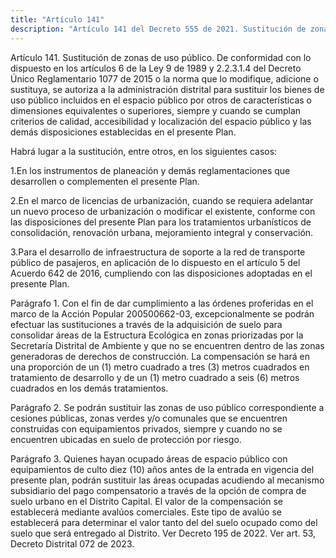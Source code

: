 ```yaml
---
title: "Artículo 141"
description: "Artículo 141 del Decreto 555 de 2021. Sustitución de zonas de uso público."
---
```


Artículo 141. Sustitución de zonas de uso público. De conformidad con lo dispuesto en los artículos 6 de la Ley 9 de 1989 y 2.2.3.1.4 del Decreto Único Reglamentario 1077 de 2015 o la norma que lo modifique, adicione o sustituya, se autoriza a la administración distrital para sustituir los bienes de uso público incluidos en el espacio público por otros de características o dimensiones equivalentes o superiores, siempre y cuando se cumplan criterios de calidad, accesibilidad y localización del espacio público y las demás disposiciones establecidas en el presente Plan.
 
Habrá lugar a la sustitución, entre otros, en los siguientes casos:
 
1.En los instrumentos de planeación y demás reglamentaciones que desarrollen o complementen el presente Plan.
 
2.En el marco de licencias de urbanización, cuando se requiera adelantar un nuevo proceso de urbanización o modificar el existente, conforme con las disposiciones del presente Plan para los tratamientos urbanísticos de consolidación, renovación urbana, mejoramiento integral y conservación.
 
3.Para el desarrollo de infraestructura de soporte a la red de transporte público de pasajeros, en aplicación de lo dispuesto en el artículo 5 del Acuerdo 642 de 2016, cumpliendo con las disposiciones adoptadas en el presente Plan.
 
Parágrafo 1. Con el fin de dar cumplimiento a las órdenes proferidas en el marco de la Acción Popular 200500662-03, excepcionalmente se podrán efectuar las sustituciones a través de la adquisición de suelo para consolidar áreas de la Estructura Ecológica en zonas priorizadas por la Secretaría Distrital de Ambiente y que no se encuentren dentro de las zonas generadoras de derechos de construcción. La compensación se hará en una proporción de un (1) metro cuadrado a tres (3) metros cuadrados en tratamiento de desarrollo y de un (1) metro cuadrado a seis (6) metros cuadrados en los demás tratamientos.
 
Parágrafo 2. Se podrán sustituir las zonas de uso público correspondiente a cesiones públicas, zonas verdes y/o comunales que se encuentren construidas con equipamientos privados, siempre y cuando no se encuentren ubicadas en suelo de protección por riesgo.
 
Parágrafo 3. Quienes hayan ocupado áreas de espacio público con equipamientos de culto diez (10) años antes de la entrada en vigencia del presente plan, podrán sustituir las áreas ocupadas acudiendo al mecanismo subsidiario del pago compensatorio a través de la opción de compra de suelo urbano en el Distrito Capital. El valor de la compensación se establecerá mediante avalúos comerciales. Este tipo de avalúo se establecerá para determinar el valor tanto del del suelo ocupado como del suelo que será entregado al Distrito.
Ver Decreto 195 de 2022. Ver art. 53, Decreto Distrital 072 de 2023.